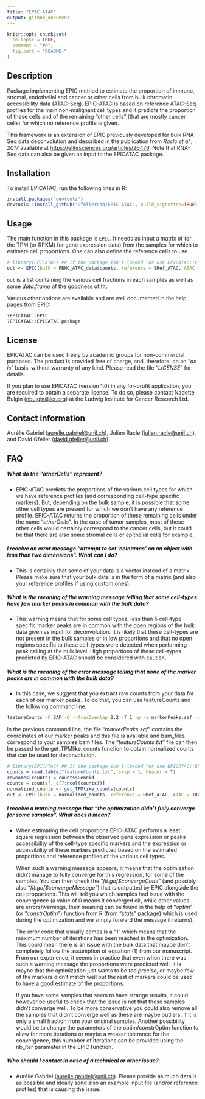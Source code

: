 ```yaml
---
title: "EPIC-ATAC"
output: github_document
---
```


<!-- README.md is generated from README.Rmd. Please edit that file -->

```r
knitr::opts_chunk$set(
  collapse = TRUE,
  comment = "#>",
  fig.path = "README-"
)
```

## Description
Package implementing EPIC method to estimate the proportion of immune, stromal,
endothelial and cancer or other cells from bulk chromatin accessibility data (ATAC-Seq).
EPIC-ATAC is based on reference ATAC-Seq profiles for the main non-malignant
cell types and it predicts the proportion of these cells and of the remaining
"other cells" (that are mostly cancer cells) for which no reference profile is
given.

This framework is an extension of EPIC previously developed for bulk RNA-Seq data deconvolution and described in the publication from *Racle et al., 2017* available
at <https://elifesciences.org/articles/26476>. Note that RNA-Seq data can also be given as input to the EPICATAC package.

## Installation
To install EPICATAC, run the following lines in R:
```r
install.packages("devtools")
devtools::install_github("GfellerLab/EPIC-ATAC", build_vignettes=TRUE)
```

## Usage
The main function in this package is `EPIC`. It needs as input a matrix of (or the
TPM (or RPKM) for gene expression data) from the samples for which to estimate cell
proportions. One can also define the reference cells to use
```r
# library(EPICATAC) ## If the package isn't loaded (or use EPICATAC::EPIC and so on).
out <- EPIC(bulk = PBMC_ATAC_data$counts, reference = BRef_ATAC, ATAC = TRUE, withOtherCells = F)
```

`out` is a list containing the various cell fractions in each samples as well as some *data.frame* of the goodness of fit.

Various other options are available and are well documented in the help pages
from EPIC:
```r
?EPICATAC::EPIC
?EPICATAC::EPICATAC.package
```


## License
EPICATAC can be used freely by academic groups for non-commercial purposes. The
product is provided free of charge, and, therefore, on an "*as is*" basis,
without warranty of any kind. Please read the file "*LICENSE*" for details.

If you plan to use EPICATAC (version 1.0) in any for-profit application, you are
required to obtain a separate license.
To do so, please contact Nadette Bulgin 
([nbulgin@lcr.org](mailto:nbulgin@lcr.org)) at the Ludwig Institute for
Cancer Research Ltd.


## Contact information
Aurélie Gabriel ([aurelie.gabriel@unil.ch](mailto:aurelie.gabriel@unil.ch)),
Julien Racle ([julien.racle@unil.ch](mailto:julien.racle@unil.ch)),
and David Gfeller ([david.gfeller@unil.ch](mailto:david.gfeller@unil.ch)).


## FAQ
##### What do the "*otherCells*" represent?
* EPIC-ATAC predicts the proportions of the various cell types for which we have
reference profiles (and corresponding cell-type specific markers). But,
depending on the bulk sample, it is possible that some other cell types are
present for which we don't have any reference profile. EPIC-ATAC returns the
proportion of these remaining cells under the name "*otherCells*". In the
case of tumor samples, most of these other cells would certainly correspond
to the cancer cells, but it could be that there are also some stromal cells or
epithelial cells for example.

##### I receive an error message "*attempt to set 'colnames' on an object with less than two dimensions*". What can I do?
* This is certainly that some of your data is a vector instead of a matrix.
Please make sure that your bulk data is in the form of a matrix (and also
your reference profiles if using custom ones).

##### What is the meaning of the warning message telling that some cell-types have few marker peaks in common with the bulk data?
* This warning means that for some cell types, less than 5 cell-type specific marker peaks are in common with the open regions of the bulk data given as input for deconvolution. It is likely that these cell-types are not present in the bulk samples or in low proportions and that no open regions specific to these cell-types were detected when performing peak calling at the bulk level. High proportions of these cell-types predicted by EPIC-ATAC should be considered with caution.

##### What is the meaning of the error message telling that none of the marker peaks are in common with the bulk data?
* In this case, we suggest that you extract raw counts from your data for each of our marker peaks. To do that, you can use featureCounts and the following command line:
```bash
featureCounts -F SAF -O --fracOverlap 0.2 -T 1 -p -a markerPeaks.saf -o featureCounts.txt bam_files
```
In the previous command line, the file "*markerPeaks.saf*" contains the coordinates of our marker peaks and this file is available \href{...}{here} and bam_files correspond to your samples bam files. The "*featureCounts.txt*" file can then be passed to the get_TPMlike_counts function to obtain normalized counts that can be used for deconvolution.
```r
# library(EPICATAC) ## If the package isn't loaded (or use EPICATAC::EPIC and so on).
counts = read.table("featureCounts.txt", skip = 1, header = T)
rownames(counts) = counts$Geneid
counts = counts[, c(7:ncol(counts))]
normalized_counts <- get_TPMlike_counts(counts)
out <- EPIC(bulk = normalized_counts, reference = BRef_ATAC, ATAC = TRUE)
```

##### I receive a warning message that "*the optimization didn't fully converge for some samples*". What does it mean?
* When estimating the cell proportions EPIC-ATAC performs a least square regression between the observed gene expression or peaks accessibility of the cell-type specific markers and the expression or accessibility of these markers predicted based on the estimated proportions and reference profiles of the various cell types.

    When such a warning message appears, it means that the optimization didn’t manage to fully converge for this regression, for some of the samples. You can then check the "*fit.gof\$convergeCode*" (and possibly also "*fit.gof\$convergeMessage*") that is outputted by EPIC alongside the cell proportions. This will tell you which samples had issue with the convergence (a value of 0 means it converged ok, while other values are errors/warnings, their meaning can be found in the help of "*optim*" (or "*constrOptim*") function from R (from "*stats*" package) which is used during the optimization and we simply forward the message it returns).

    The error code that usually comes is a "1" which means that the maximum number of iterations has been reached in the optimization. This could mean there is an issue with the bulk data that maybe don’t completely follow the assumption of equation (1) from our manuscript. From our experience, it seems in practice that even when there was such a warning message the proportions were predicted well, it is maybe that the optimization just wants to be *too precise*, or maybe few of the markers didn’t match well but the rest of markers could be used to have a good estimate of the proportions.

    If you have some samples that seem to have strange results, it could however be useful to check that the issue is not that these samples didn’t converge well. To
be more conservative you could also remove all the samples that didn't converge well as these are maybe outliers, if it is only a small fraction from your original samples. Another possibility would be to change the parameters of the optim/constrOptim function to allow for more iterations or maybe a weaker tolerance for the convergence, this numpber of iterations can be provided using the nb_iter parameter in the EPIC function.


##### Who should I contact in case of a technical or other issue?
* Aurélie Gabriel  ([aurelie.gabriel@unil.ch](mailto:aurelie.gabriel@unil.ch)). Please
provide as much details as possible and ideally send also an example input file (and/or reference profiles) that is causing the issue.
